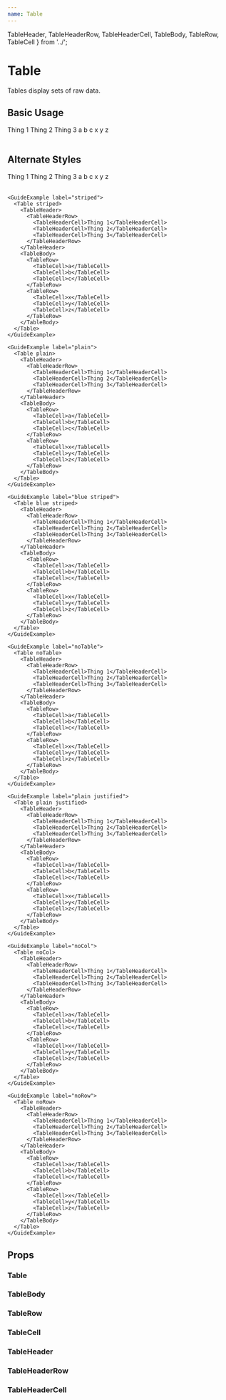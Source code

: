 ```yaml
---
name: Table
---
```



  TableHeader,
  TableHeaderRow,
  TableHeaderCell,
  TableBody,
  TableRow,
  TableCell
} from '../';

# Table

Tables display sets of raw data.

## Basic Usage

<Playground>
  <Table>
    <TableHeader>
      <TableHeaderRow>
        <TableHeaderCell>Thing 1</TableHeaderCell>
        <TableHeaderCell>Thing 2</TableHeaderCell>
        <TableHeaderCell>Thing 3</TableHeaderCell>
      </TableHeaderRow>
    </TableHeader>
    <TableBody>
      <TableRow>
        <TableCell>a</TableCell>
        <TableCell>b</TableCell>
        <TableCell>c</TableCell>
      </TableRow>
      <TableRow>
        <TableCell>x</TableCell>
        <TableCell>y</TableCell>
        <TableCell>z</TableCell>
      </TableRow>
    </TableBody>
  </Table>
</Playground>

## Alternate Styles

<Playground>
  <div>
    <GuideExample label="blue">
      <Table blue>
        <TableHeader>
          <TableHeaderRow>
            <TableHeaderCell>Thing 1</TableHeaderCell>
            <TableHeaderCell>Thing 2</TableHeaderCell>
            <TableHeaderCell>Thing 3</TableHeaderCell>
          </TableHeaderRow>
        </TableHeader>
        <TableBody>
          <TableRow>
            <TableCell>a</TableCell>
            <TableCell>b</TableCell>
            <TableCell>c</TableCell>
          </TableRow>
          <TableRow>
            <TableCell>x</TableCell>
            <TableCell>y</TableCell>
            <TableCell>z</TableCell>
          </TableRow>
        </TableBody>
      </Table>
    </GuideExample>

    <GuideExample label="striped">
      <Table striped>
        <TableHeader>
          <TableHeaderRow>
            <TableHeaderCell>Thing 1</TableHeaderCell>
            <TableHeaderCell>Thing 2</TableHeaderCell>
            <TableHeaderCell>Thing 3</TableHeaderCell>
          </TableHeaderRow>
        </TableHeader>
        <TableBody>
          <TableRow>
            <TableCell>a</TableCell>
            <TableCell>b</TableCell>
            <TableCell>c</TableCell>
          </TableRow>
          <TableRow>
            <TableCell>x</TableCell>
            <TableCell>y</TableCell>
            <TableCell>z</TableCell>
          </TableRow>
        </TableBody>
      </Table>
    </GuideExample>

    <GuideExample label="plain">
      <Table plain>
        <TableHeader>
          <TableHeaderRow>
            <TableHeaderCell>Thing 1</TableHeaderCell>
            <TableHeaderCell>Thing 2</TableHeaderCell>
            <TableHeaderCell>Thing 3</TableHeaderCell>
          </TableHeaderRow>
        </TableHeader>
        <TableBody>
          <TableRow>
            <TableCell>a</TableCell>
            <TableCell>b</TableCell>
            <TableCell>c</TableCell>
          </TableRow>
          <TableRow>
            <TableCell>x</TableCell>
            <TableCell>y</TableCell>
            <TableCell>z</TableCell>
          </TableRow>
        </TableBody>
      </Table>
    </GuideExample>

    <GuideExample label="blue striped">
      <Table blue striped>
        <TableHeader>
          <TableHeaderRow>
            <TableHeaderCell>Thing 1</TableHeaderCell>
            <TableHeaderCell>Thing 2</TableHeaderCell>
            <TableHeaderCell>Thing 3</TableHeaderCell>
          </TableHeaderRow>
        </TableHeader>
        <TableBody>
          <TableRow>
            <TableCell>a</TableCell>
            <TableCell>b</TableCell>
            <TableCell>c</TableCell>
          </TableRow>
          <TableRow>
            <TableCell>x</TableCell>
            <TableCell>y</TableCell>
            <TableCell>z</TableCell>
          </TableRow>
        </TableBody>
      </Table>
    </GuideExample>

    <GuideExample label="noTable">
      <Table noTable>
        <TableHeader>
          <TableHeaderRow>
            <TableHeaderCell>Thing 1</TableHeaderCell>
            <TableHeaderCell>Thing 2</TableHeaderCell>
            <TableHeaderCell>Thing 3</TableHeaderCell>
          </TableHeaderRow>
        </TableHeader>
        <TableBody>
          <TableRow>
            <TableCell>a</TableCell>
            <TableCell>b</TableCell>
            <TableCell>c</TableCell>
          </TableRow>
          <TableRow>
            <TableCell>x</TableCell>
            <TableCell>y</TableCell>
            <TableCell>z</TableCell>
          </TableRow>
        </TableBody>
      </Table>
    </GuideExample>

    <GuideExample label="plain justified">
      <Table plain justified>
        <TableHeader>
          <TableHeaderRow>
            <TableHeaderCell>Thing 1</TableHeaderCell>
            <TableHeaderCell>Thing 2</TableHeaderCell>
            <TableHeaderCell>Thing 3</TableHeaderCell>
          </TableHeaderRow>
        </TableHeader>
        <TableBody>
          <TableRow>
            <TableCell>a</TableCell>
            <TableCell>b</TableCell>
            <TableCell>c</TableCell>
          </TableRow>
          <TableRow>
            <TableCell>x</TableCell>
            <TableCell>y</TableCell>
            <TableCell>z</TableCell>
          </TableRow>
        </TableBody>
      </Table>
    </GuideExample>

    <GuideExample label="noCol">
      <Table noCol>
        <TableHeader>
          <TableHeaderRow>
            <TableHeaderCell>Thing 1</TableHeaderCell>
            <TableHeaderCell>Thing 2</TableHeaderCell>
            <TableHeaderCell>Thing 3</TableHeaderCell>
          </TableHeaderRow>
        </TableHeader>
        <TableBody>
          <TableRow>
            <TableCell>a</TableCell>
            <TableCell>b</TableCell>
            <TableCell>c</TableCell>
          </TableRow>
          <TableRow>
            <TableCell>x</TableCell>
            <TableCell>y</TableCell>
            <TableCell>z</TableCell>
          </TableRow>
        </TableBody>
      </Table>
    </GuideExample>

    <GuideExample label="noRow">
      <Table noRow>
        <TableHeader>
          <TableHeaderRow>
            <TableHeaderCell>Thing 1</TableHeaderCell>
            <TableHeaderCell>Thing 2</TableHeaderCell>
            <TableHeaderCell>Thing 3</TableHeaderCell>
          </TableHeaderRow>
        </TableHeader>
        <TableBody>
          <TableRow>
            <TableCell>a</TableCell>
            <TableCell>b</TableCell>
            <TableCell>c</TableCell>
          </TableRow>
          <TableRow>
            <TableCell>x</TableCell>
            <TableCell>y</TableCell>
            <TableCell>z</TableCell>
          </TableRow>
        </TableBody>
      </Table>
    </GuideExample>

  </div>

</Playground>

## Props

### Table
<PropsTable of={Table} />

### TableBody
<PropsTable of={TableBody} />

### TableRow
<PropsTable of={TableRow} />

### TableCell
<PropsTable of={TableCell} />

### TableHeader
<PropsTable of={TableHeader} />

### TableHeaderRow
<PropsTable of={TableHeaderRow} />

### TableHeaderCell
<PropsTable of={TableHeaderCell} />
